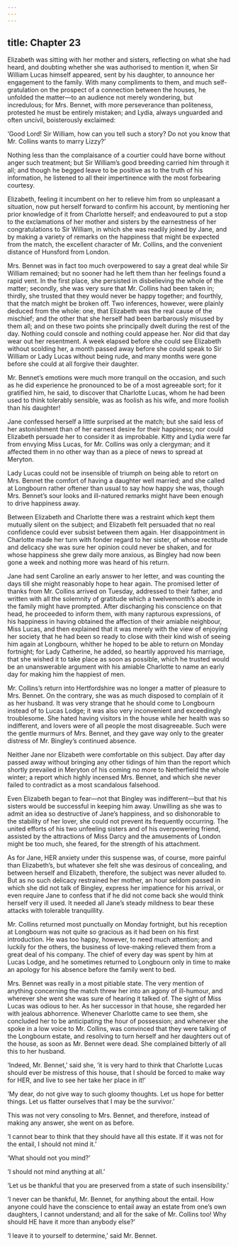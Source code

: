 ```yaml
---
---
---
```

title: Chapter 23
---

Elizabeth was sitting with her mother and sisters, reflecting on what she had heard, and doubting whether she was authorised to mention it, when Sir William Lucas himself appeared, sent by his daughter, to announce her engagement to the family. With many compliments to them, and much self-gratulation on the prospect of a connection between the houses, he unfolded the matter—to an audience not merely wondering, but incredulous; for Mrs. Bennet, with more perseverance than politeness, protested he must be entirely mistaken; and Lydia, always unguarded and often uncivil, boisterously exclaimed:

‘Good Lord! Sir William, how can you tell such a story? Do not you know that Mr. Collins wants to marry Lizzy?’

Nothing less than the complaisance of a courtier could have borne without anger such treatment; but Sir William’s good breeding carried him through it all; and though he begged leave to be positive as to the truth of his information, he listened to all their impertinence with the most forbearing courtesy.

Elizabeth, feeling it incumbent on her to relieve him from so unpleasant a situation, now put herself forward to confirm his account, by mentioning her prior knowledge of it from Charlotte herself; and endeavoured to put a stop to the exclamations of her mother and sisters by the earnestness of her congratulations to Sir William, in which she was readily joined by Jane, and by making a variety of remarks on the happiness that might be expected from the match, the excellent character of Mr. Collins, and the convenient distance of Hunsford from London.

Mrs. Bennet was in fact too much overpowered to say a great deal while Sir William remained; but no sooner had he left them than her feelings found a rapid vent. In the first place, she persisted in disbelieving the whole of the matter; secondly, she was very sure that Mr. Collins had been taken in; thirdly, she trusted that they would never be happy together; and fourthly, that the match might be broken off. Two inferences, however, were plainly deduced from the whole: one, that Elizabeth was the real cause of the mischief; and the other that she herself had been barbarously misused by them all; and on these two points she principally dwelt during the rest of the day. Nothing could console and nothing could appease her. Nor did that day wear out her resentment. A week elapsed before she could see Elizabeth without scolding her, a month passed away before she could speak to Sir William or Lady Lucas without being rude, and many months were gone before she could at all forgive their daughter.

Mr. Bennet’s emotions were much more tranquil on the occasion, and such as he did experience he pronounced to be of a most agreeable sort; for it gratified him, he said, to discover that Charlotte Lucas, whom he had been used to think tolerably sensible, was as foolish as his wife, and more foolish than his daughter!

Jane confessed herself a little surprised at the match; but she said less of her astonishment than of her earnest desire for their happiness; nor could Elizabeth persuade her to consider it as improbable. Kitty and Lydia were far from envying Miss Lucas, for Mr. Collins was only a clergyman; and it affected them in no other way than as a piece of news to spread at Meryton.

Lady Lucas could not be insensible of triumph on being able to retort on Mrs. Bennet the comfort of having a daughter well married; and she called at Longbourn rather oftener than usual to say how happy she was, though Mrs. Bennet’s sour looks and ill-natured remarks might have been enough to drive happiness away.

Between Elizabeth and Charlotte there was a restraint which kept them mutually silent on the subject; and Elizabeth felt persuaded that no real confidence could ever subsist between them again. Her disappointment in Charlotte made her turn with fonder regard to her sister, of whose rectitude and delicacy she was sure her opinion could never be shaken, and for whose happiness she grew daily more anxious, as Bingley had now been gone a week and nothing more was heard of his return.

Jane had sent Caroline an early answer to her letter, and was counting the days till she might reasonably hope to hear again. The promised letter of thanks from Mr. Collins arrived on Tuesday, addressed to their father, and written with all the solemnity of gratitude which a twelvemonth’s abode in the family might have prompted. After discharging his conscience on that head, he proceeded to inform them, with many rapturous expressions, of his happiness in having obtained the affection of their amiable neighbour, Miss Lucas, and then explained that it was merely with the view of enjoying her society that he had been so ready to close with their kind wish of seeing him again at Longbourn, whither he hoped to be able to return on Monday fortnight; for Lady Catherine, he added, so heartily approved his marriage, that she wished it to take place as soon as possible, which he trusted would be an unanswerable argument with his amiable Charlotte to name an early day for making him the happiest of men.

Mr. Collins’s return into Hertfordshire was no longer a matter of pleasure to Mrs. Bennet. On the contrary, she was as much disposed to complain of it as her husband. It was very strange that he should come to Longbourn instead of to Lucas Lodge; it was also very inconvenient and exceedingly troublesome. She hated having visitors in the house while her health was so indifferent, and lovers were of all people the most disagreeable. Such were the gentle murmurs of Mrs. Bennet, and they gave way only to the greater distress of Mr. Bingley’s continued absence.

Neither Jane nor Elizabeth were comfortable on this subject. Day after day passed away without bringing any other tidings of him than the report which shortly prevailed in Meryton of his coming no more to Netherfield the whole winter; a report which highly incensed Mrs. Bennet, and which she never failed to contradict as a most scandalous falsehood.

Even Elizabeth began to fear—not that Bingley was indifferent—but that his sisters would be successful in keeping him away. Unwilling as she was to admit an idea so destructive of Jane’s happiness, and so dishonorable to the stability of her lover, she could not prevent its frequently occurring. The united efforts of his two unfeeling sisters and of his overpowering friend, assisted by the attractions of Miss Darcy and the amusements of London might be too much, she feared, for the strength of his attachment.

As for Jane, HER anxiety under this suspense was, of course, more painful than Elizabeth’s, but whatever she felt she was desirous of concealing, and between herself and Elizabeth, therefore, the subject was never alluded to. But as no such delicacy restrained her mother, an hour seldom passed in which she did not talk of Bingley, express her impatience for his arrival, or even require Jane to confess that if he did not come back she would think herself very ill used. It needed all Jane’s steady mildness to bear these attacks with tolerable tranquillity.

Mr. Collins returned most punctually on Monday fortnight, but his reception at Longbourn was not quite so gracious as it had been on his first introduction. He was too happy, however, to need much attention; and luckily for the others, the business of love-making relieved them from a great deal of his company. The chief of every day was spent by him at Lucas Lodge, and he sometimes returned to Longbourn only in time to make an apology for his absence before the family went to bed.

Mrs. Bennet was really in a most pitiable state. The very mention of anything concerning the match threw her into an agony of ill-humour, and wherever she went she was sure of hearing it talked of. The sight of Miss Lucas was odious to her. As her successor in that house, she regarded her with jealous abhorrence. Whenever Charlotte came to see them, she concluded her to be anticipating the hour of possession; and whenever she spoke in a low voice to Mr. Collins, was convinced that they were talking of the Longbourn estate, and resolving to turn herself and her daughters out of the house, as soon as Mr. Bennet were dead. She complained bitterly of all this to her husband.

‘Indeed, Mr. Bennet,’ said she, ‘it is very hard to think that Charlotte Lucas should ever be mistress of this house, that I should be forced to make way for HER, and live to see her take her place in it!’

‘My dear, do not give way to such gloomy thoughts. Let us hope for better things. Let us flatter ourselves that I may be the survivor.’

This was not very consoling to Mrs. Bennet, and therefore, instead of making any answer, she went on as before.

‘I cannot bear to think that they should have all this estate. If it was not for the entail, I should not mind it.’

‘What should not you mind?’

‘I should not mind anything at all.’

‘Let us be thankful that you are preserved from a state of such insensibility.’

‘I never can be thankful, Mr. Bennet, for anything about the entail. How anyone could have the conscience to entail away an estate from one’s own daughters, I cannot understand; and all for the sake of Mr. Collins too! Why should HE have it more than anybody else?’

‘I leave it to yourself to determine,’ said Mr. Bennet.